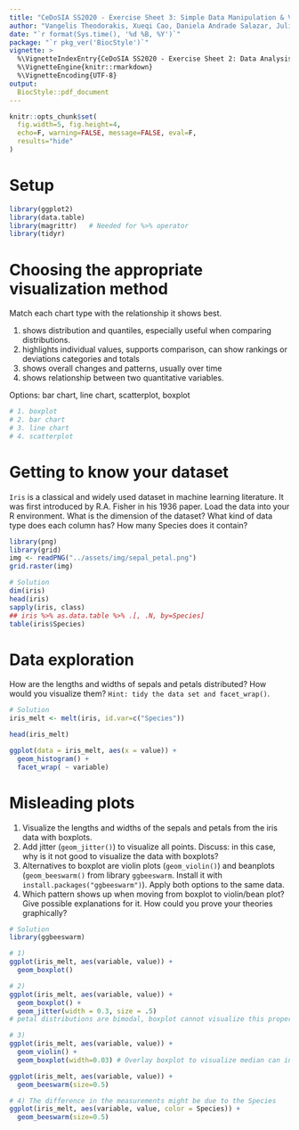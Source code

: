 ```yaml
---
title: "CeDoSIA SS2020 - Exercise Sheet 3: Simple Data Manipulation & Visualization I"
author: "Vangelis Theodorakis, Xueqi Cao, Daniela Andrade Salazar, Julien Gagneur"
date: "`r format(Sys.time(), '%d %B, %Y')`"
package: "`r pkg_ver('BiocStyle')`"
vignette: >
  %\VignetteIndexEntry{CeDoSIA SS2020 - Exercise Sheet 2: Data Analysis and Visualization}
  %\VignetteEngine{knitr::rmarkdown}
  %\VignetteEncoding{UTF-8}
output: 
  BiocStyle::pdf_document
---
```

  
  
```r
knitr::opts_chunk$set(
  fig.width=5, fig.height=4, 
  echo=F, warning=FALSE, message=FALSE, eval=F,
  results="hide"
)

```

# Setup

```r
library(ggplot2)
library(data.table)
library(magrittr)   # Needed for %>% operator
library(tidyr)
```


# Choosing the appropriate visualization method

Match each chart type with the relationship it shows best.

1. shows distribution and quantiles, especially useful when comparing distributions.
2. highlights individual values, supports comparison, can show rankings or deviations
categories and totals
3. shows overall changes and patterns, usually over time
4. shows relationship between two quantitative variables.

Options: bar chart, line chart, scatterplot, boxplot

```r
# 1. boxplot
# 2. bar chart
# 3. line chart
# 4. scatterplot
```

# Getting to know your dataset

`Iris` is a classical and widely used dataset in machine learning literature. It was first introduced by R.A. Fisher in his 1936 paper. Load the \textit{iris} data into your R environment. What is the dimension of the dataset? What kind of data type does each column has? How many Species does it contain?


```r
library(png)
library(grid)
img <- readPNG("../assets/img/sepal_petal.png")
grid.raster(img)
```


```r
# Solution
dim(iris)
head(iris)
sapply(iris, class)
## iris %>% as.data.table %>% .[, .N, by=Species]
table(iris$Species)
```

# Data exploration

How are the lengths and widths of sepals and petals distributed? How would you visualize them? `Hint: tidy the data set and facet_wrap()`.

```r
# Solution
iris_melt <- melt(iris, id.var=c("Species"))

head(iris_melt)

ggplot(data = iris_melt, aes(x = value)) + 
  geom_histogram() + 
  facet_wrap( ~ variable)
```


# Misleading plots

1) Visualize the lengths and widths of the sepals and petals from the iris data with boxplots. 
2) Add jitter (`geom_jitter()`) to visualize all points. Discuss: in this case, why is it not good to visualize the data with boxplots?
3) Alternatives to boxplot are violin plots (`geom_violin()`) and beanplots (`geom_beeswarm()` from library `ggbeeswarm`. Install it with `install.packages("ggbeeswarm")`). Apply both options to the same data. 
4) Which pattern shows up when moving from boxplot to violin/bean plot? Give possible explanations for it. How could you prove your theories graphically?


```r
# Solution
library(ggbeeswarm)

# 1)
ggplot(iris_melt, aes(variable, value)) +
  geom_boxplot() 

# 2)
ggplot(iris_melt, aes(variable, value)) +
  geom_boxplot() + 
  geom_jitter(width = 0.3, size = .5)
# petal distributions are bimodal, boxplot cannot visualize this property.

# 3)
ggplot(iris_melt, aes(variable, value)) +
  geom_violin() +
  geom_boxplot(width=0.03) # Overlay boxplot to visualize median can interquartile range.

ggplot(iris_melt, aes(variable, value)) +
  geom_beeswarm(size=0.5)

# 4) The difference in the measurements might be due to the Species
ggplot(iris_melt, aes(variable, value, color = Species)) +
  geom_beeswarm(size=0.5)
```

